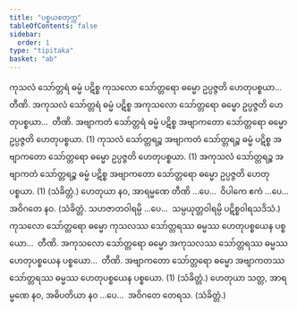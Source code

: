 ```yaml
---
title: "ပစ္စယစတုက္က"
tableOfContents: false
sidebar:
  order: 1
type: "tipitaka"
basket: "ab"
---
```



<DynamicBreadcrumb />

<Division number="53">

<Paragraph number="1673">
ကုသလံ သော်တ္တရံ ဓမ္မံ ပဋိစ္စ ကုသလော သော်တ္တရော ဓမ္မော ဥပ္ပဇ္ဇတိ ဟေတုပစ္စယာ…  တီဏိ.
</Paragraph>

<Paragraph number="1674">
အကုသလံ သော်တ္တရံ ဓမ္မံ ပဋိစ္စ အကုသလော သော်တ္တရော ဓမ္မော ဥပ္ပဇ္ဇတိ ဟေတုပစ္စယာ…  တီဏိ.
</Paragraph>

<Paragraph number="1675">
အဗျာကတံ သော်တ္တရံ ဓမ္မံ ပဋိစ္စ အဗျာကတော သော်တ္တရော ဓမ္မော ဥပ္ပဇ္ဇတိ ဟေတုပစ္စယာ. (1)
</Paragraph>

<Paragraph number="1676">
ကုသလံ သော်တ္တရဉ္စ အဗျာကတံ သော်တ္တရဉ္စ ဓမ္မံ ပဋိစ္စ အဗျာကတော သော်တ္တရော ဓမ္မော ဥပ္ပဇ္ဇတိ ဟေတုပစ္စယာ. (1)
</Paragraph>

<Paragraph number="1677">
အကုသလံ သော်တ္တရဉ္စ အဗျာကတံ သော်တ္တရဉ္စ ဓမ္မံ ပဋိစ္စ အဗျာကတော သော်တ္တရော ဓမ္မော ဥပ္ပဇ္ဇတိ ဟေတုပစ္စယာ. (1) (သံခိတ္တံ.)
</Paragraph>

</Division>
<Division number="54">

<Paragraph number="1678">
ဟေတုယာ နဝ, အာရမ္မဏေ တီဏိ …ပေ…  ဝိပါကေ ဧကံ …ပေ…  အဝိဂတေ နဝ. (သံခိတ္တံ. သဟဇာတဝါရမ္ပိ …ပေ…  သမ္ပယုတ္တဝါရမ္ပိ ပဋိစ္စဝါရသဒိသံ.)
</Paragraph>

</Division>
<Division number="55">

<Paragraph number="1679">
ကုသလော သော်တ္တရော ဓမ္မော ကုသလဿ သော်တ္တရဿ ဓမ္မဿ ဟေတုပစ္စယေန ပစ္စယော…  တီဏိ.
</Paragraph>

<Paragraph number="1680">
အကုသလော သော်တ္တရော ဓမ္မော အကုသလဿ သော်တ္တရဿ ဓမ္မဿ ဟေတုပစ္စယေန ပစ္စယော…  တီဏိ.
</Paragraph>

<Paragraph number="1681">
အဗျာကတော သော်တ္တရော ဓမ္မော အဗျာကတဿ သော်တ္တရဿ ဓမ္မဿ ဟေတုပစ္စယေန ပစ္စယော. (1) (သံခိတ္တံ.)
</Paragraph>

</Division>
<Division number="56">

<Paragraph number="1682">
ဟေတုယာ သတ္တ, အာရမ္မဏေ နဝ, အဓိပတိယာ နဝ …ပေ…  အဝိဂတေ တေရသ. (သံခိတ္တံ.)
</Paragraph>
</Division>